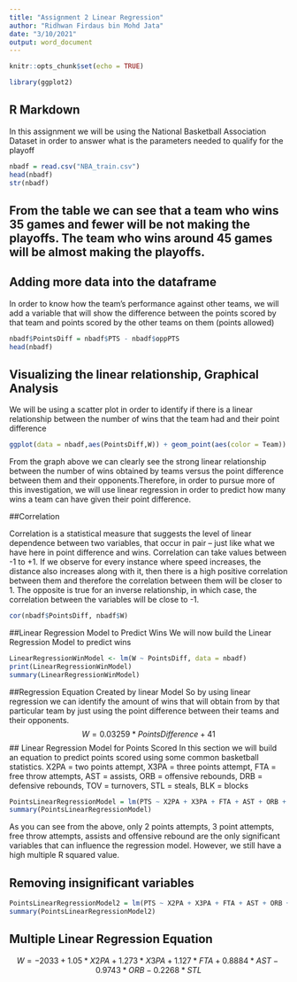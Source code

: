 ```yaml
---
title: "Assignment 2 Linear Regression"
author: "Ridhwan Firdaus bin Mohd Jata"
date: "3/10/2021"
output: word_document
---
```


```r
knitr::opts_chunk$set(echo = TRUE)
```
```r
library(ggplot2)
```

## R Markdown

In this assignment we will be using the National Basketball Association Dataset in order to answer what is the parameters needed to qualify for the playoff 

```r
nbadf = read.csv("NBA_train.csv")
head(nbadf)
str(nbadf)
```


## From the table we can see that a team who wins 35 games and fewer will be not making the playoffs. The team who wins around 45 games will be almost making the playoffs.

## Adding more data into the dataframe

In order to know how the team's performance against other teams, we will add a variable that will show the difference between the points scored by that team and points scored by the other teams on them (points allowed)
```r
nbadf$PointsDiff = nbadf$PTS - nbadf$oppPTS
head(nbadf)
```

## Visualizing the linear relationship, Graphical Analysis
We will be using a scatter plot in order to identify if there is a linear relationship between the number of wins that the team had and their point difference

```r
ggplot(data = nbadf,aes(PointsDiff,W)) + geom_point(aes(color = Team)) + geom_smooth() + ggtitle("Wins vs Point difference")
```
From the graph above we can clearly see the strong linear relationship between the number of wins obtained by teams versus the point difference between them and their opponents.Therefore, in order to pursue more of this investigation, we will use linear regression in order to predict how many wins a team can have given their point difference.

##Correlation

Correlation is a statistical measure that suggests the level of linear dependence between two variables, that occur in pair – just like what we have here in point difference and wins. Correlation can take values between -1 to +1. If we observe for every instance where speed increases, the distance also increases along with it, then there is a high positive correlation between them and therefore the correlation between them will be closer to 1. The opposite is true for an inverse relationship, in which case, the correlation between the variables will be close to -1.

```r
cor(nbadf$PointsDiff, nbadf$W)
```

##Linear Regression Model to Predict Wins
We will now build the Linear Regression Model to predict wins
```r
LinearRegressionWinModel <- lm(W ~ PointsDiff, data = nbadf)
print(LinearRegressionWinModel)
summary(LinearRegressionWinModel)
```
##Regression Equation Created by linear Model
So by using linear regression we can identify the amount of wins that will obtain from by that particular team by just using the point difference between their teams and their opponents.
$$ W = 0.03259*Points Difference + 41 $$
## Linear Regression Model for Points Scored 
In this section we will build an equation to predict points scored using some common basketball statistics.
X2PA = two points attempt, X3PA = three points attempt, FTA = free throw attempts, AST = assists, ORB = offensive rebounds, DRB = defensive rebounds, TOV = turnovers, STL = steals, BLK = blocks
```r
PointsLinearRegressionModel = lm(PTS ~ X2PA + X3PA + FTA + AST + ORB + DRB + TOV + STL + BLK, data = nbadf)
summary(PointsLinearRegressionModel)
```
As you can see from the above, only 2 points attempts, 3 point attempts, free throw attempts, assists and offensive rebound are the only significant variables that can influence the regression model. However, we still have a high multiple R squared value.

## Removing insignificant variables
```r
PointsLinearRegressionModel2 = lm(PTS ~ X2PA + X3PA + FTA + AST + ORB + STL, data=nbadf)
summary(PointsLinearRegressionModel2)
```
## Multiple Linear Regression Equation 
$$ W = -2033 + 1.05*X2PA+ 1.273*X3PA + 1.127*FTA + 0.8884*AST - 0.9743*ORB  -0.2268*STL $$
